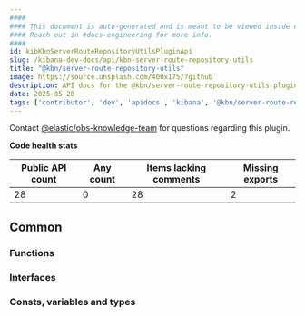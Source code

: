 ```yaml
---
####
#### This document is auto-generated and is meant to be viewed inside our experimental, new docs system.
#### Reach out in #docs-engineering for more info.
####
id: kibKbnServerRouteRepositoryUtilsPluginApi
slug: /kibana-dev-docs/api/kbn-server-route-repository-utils
title: "@kbn/server-route-repository-utils"
image: https://source.unsplash.com/400x175/?github
description: API docs for the @kbn/server-route-repository-utils plugin
date: 2025-05-20
tags: ['contributor', 'dev', 'apidocs', 'kibana', '@kbn/server-route-repository-utils']
---
```




Contact [@elastic/obs-knowledge-team](https://github.com/orgs/elastic/teams/obs-knowledge-team) for questions regarding this plugin.

**Code health stats**

| Public API count  | Any count | Items lacking comments | Missing exports |
|-------------------|-----------|------------------------|-----------------|
| 28 | 0 | 28 | 2 |

## Common

### Functions
<DocDefinitionList data={kbnServerRouteRepositoryUtilsObj.common.functions}/>

### Interfaces
<DocDefinitionList data={kbnServerRouteRepositoryUtilsObj.common.interfaces}/>

### Consts, variables and types
<DocDefinitionList data={kbnServerRouteRepositoryUtilsObj.common.misc}/>

